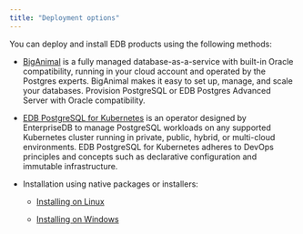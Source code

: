 ```yaml
---
title: "Deployment options"
---
```


You can deploy and install EDB products using the following methods:

- [BigAnimal](/biganimal/latest) is a fully managed database-as-a-service with built-in Oracle compatibility, running in your cloud account and operated by the Postgres experts. BigAnimal makes it easy to set up, manage, and scale your databases. Provision PostgreSQL or EDB Postgres Advanced Server with Oracle compatibility.

- [EDB PostgreSQL for Kubernetes](/postgres_for_kubernetes/latest/) is an operator designed by EnterpriseDB to manage PostgreSQL workloads on any supported Kubernetes cluster running in private, public, hybrid, or multi-cloud environments. EDB PostgreSQL for Kubernetes adheres to DevOps principles and concepts such as declarative configuration and immutable infrastructure.

- Installation using native packages or installers:

   - [Installing on Linux](/epas/latest/epas_inst_linux)

   - [Installing on Windows](/epas/latest/epas_inst_windows)